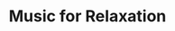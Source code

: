 ---
title: "Music for Relaxation"
subtitle: ""
creator: ""
categories: ["cds"]
featuredImage: "../src/assets/images/item/cds/DSC02978-3.png"
views: ["../src/assets/images/item/cds/DSC02978-3.png"]
nextItem: []
---